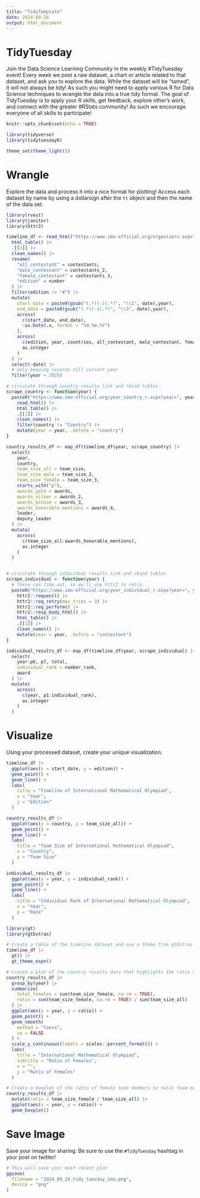 ```yaml
---
title: "TidyTemplate"
date: 2024-09-26
output: html_document
---
```


# TidyTuesday

Join the Data Science Learning Community in the weekly #TidyTuesday event!
Every week we post a raw dataset, a chart or article related to that dataset, and ask you to explore the data.
While the dataset will be “tamed”, it will not always be tidy! As such you might need to apply various R for Data Science techniques to wrangle the data into a true tidy format.
The goal of TidyTuesday is to apply your R skills, get feedback, explore other’s work, and connect with the greater #RStats community!
As such we encourage everyone of all skills to participate!

```r
knitr::opts_chunk$set(echo = TRUE)
```

```r
library(tidyverse)
library(tidytuesdayR)

theme_set(theme_light())
```

# Wrangle

Explore the data and process it into a nice format for plotting! Access each dataset by name by using a dollarsign after the `tt` object and then the name of the data set.

```r

library(rvest)
library(janitor)
library(httr2)

timeline_df <- read_html("https://www.imo-official.org/organizers.aspx") |>
  html_table() |>
  .[[1]] |>
  clean_names() |>
  rename(
    "all_contestant" = contestants,
    "male_contestant" = contestants_2,
    "female_contestant" = contestants_3,
    "edition" = number
  ) |>
  filter(edition != "#") |>
  mutate(
    start_date = paste0(gsub("(.*)(-)(.*)", "\\1", date),year),
    end_date = paste0(gsub("(.*)(-)(.*)", "\\3", date),year),
    across(
      c(start_date, end_date),
      ~as.Date(.x, format = "%d.%m.%Y")
    ),
    across(
      c(edition, year, countries, all_contestant, male_contestant, female_contestant),
      as.integer
    )
  ) |>
  select(-date) |>
  # only keeping records till current year
  filter(year < 2025)

# circulate through country results link and rbind tables
scrape_country <- function(year) {
  paste0("https://www.imo-official.org/year_country_r.aspx?year=", year) |>
    read_html() |>
    html_table() |>
    .[[1]] |>
    clean_names() |>
    filter(country != "Country") |>
    mutate(year = year, .before = "country") 
}

country_results_df <- map_df(timeline_df$year, scrape_country) |>
  select(
    year,
    country,
    team_size_all = team_size,
    team_size_male = team_size_2,
    team_size_female = team_size_3,
    starts_with("p"),
    awards_gold = awards,
    awards_silver = awards_2,
    awards_bronze = awards_3,
    awards_honorable_mentions = awards_4,
    leader,
    deputy_leader
  ) |> 
  mutate(
    across(
      c(team_size_all:awards_honorable_mentions),
      as.integer
    )
  )


# circulate through individual results link and rbind tables
scrape_individual <- function(year) {
  # These can time out, so we'll use httr2 to retry.
  paste0("https://www.imo-official.org/year_individual_r.aspx?year=", year) |>
    httr2::request() |>
    httr2::req_retry(max_tries = 3) |>
    httr2::req_perform() |>
    httr2::resp_body_html() |>
    html_table() |>
    .[[1]] |>
    clean_names() |>
    mutate(year = year, .before = "contestant") 
}

individual_results_df <- map_df(timeline_df$year, scrape_individual) |>
  select(
    year:p6, p7, total,
    individual_rank = number_rank,
    award
  ) |>
  mutate(
    across(
      c(year, p1:individual_rank),
      as.integer
    )
  )

```


# Visualize

Using your processed dataset, create your unique visualization.

```r

timeline_df |>
  ggplot(aes(x = start_date, y = edition)) +
  geom_point() +
  geom_line() +
  labs(
    title = "Timeline of International Mathematical Olympiad",
    x = "Year",
    y = "Edition"
  )

country_results_df |>
  ggplot(aes(x = country, y = team_size_all)) +
  geom_point() +
  geom_line() +
  labs(
    title = "Team Size of International Mathematical Olympiad",
    x = "Country",
    y = "Team Size"
  )

individual_results_df |>
  ggplot(aes(x = year, y = individual_rank)) +
  geom_point() +
  geom_line() +
  labs(
    title = "Individual Rank of International Mathematical Olympiad",
    x = "Year",
    y = "Rank"
  )

library(gt)
library(gtExtras)

# Create a table of the timeline dataset and use a theme from gtExtras to make it look nice
timeline_df |>
  gt() |>
  gt_theme_espn()

# Create a plot of the country results data that highlights the ratio of females to males
country_results_df |>
  group_by(year) |>
  summarize(
    total_females = sum(team_size_female, na.rm = TRUE),
    ratio = sum(team_size_female, na.rm = TRUE) / sum(team_size_all)
  ) |>
  ggplot(aes(x = year, y = ratio)) +
  geom_point() +
  geom_smooth(
    method = "loess",
    se = FALSE
  ) +
  scale_y_continuous(labels = scales::percent_format()) +
  labs(
    title = "International Mathematical Olympiad",
    subtitle = "Ratio of Females",
    x = "",
    y = "Ratio of Females"
  )

# Create a boxplot of the ratio of female team members to total team members
country_results_df |>
  mutate(ratio = team_size_female / team_size_all) |>
  ggplot(aes(x = year, y = ratio)) +
  geom_boxplot()

```

# Save Image

Save your image for sharing. Be sure to use the `#TidyTuesday` hashtag in your post on twitter! 

```r
# This will save your most recent plot
ggsave(
  filename = "2024_09_24_tidy_tuesday_imo.png",
  device = "png"
)
```
